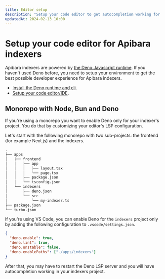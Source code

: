 ```yaml
---
title: Editor setup
description: "Setup your code editor to get autocompletion working for Apibara indexers."
updatedAt: 2024-02-13 10:00
---
```


# Setup your code editor for Apibara indexers

Apibara indexers are powered by [the Deno Javascript
runtime](https://deno.com/). If you haven't used Deno before, you need to setup
your environment to get the best possible developer experience for Apibara
indexers.

- [Install the Deno runtime and cli](https://docs.deno.com/runtime/manual/).
- [Setup your code editor/IDE](https://docs.deno.com/runtime/manual/getting_started/setup_your_environment).

## Monorepo with Node, Bun and Deno

If you're using a monorepo you want to enable Deno only for your indexer's
project. You do that by customizing your editor's LSP configuration.

Let's start with the following monorepo with two sub-projects: the frontend
(for example Next.js) and the indexers.

```txt
.
├── apps
│   ├── frontend
│   │   ├── app
│   │   │   ├── layout.tsx
│   │   │   └── page.tsx
│   │   ├── package.json
│   │   └── tsconfig.json
│   └── indexers
│       ├── deno.json
│       └── src
│           └── my-indexer.ts
├── package.json
└── turbo.json
```

If you're using VS Code, you can enable Deno for the `indexers` project only by
adding the following configuration to `.vscode/settings.json`.

```json [.vscode/settings.json]
{
  "deno.enable": true,
  "deno.lint": true,
  "deno.unstable": false,
  "deno.enablePaths": ["./apps/indexers"]
}
```

After that, you may have to restart the Deno LSP server and you will have
autocompletion working in your indexers project.

